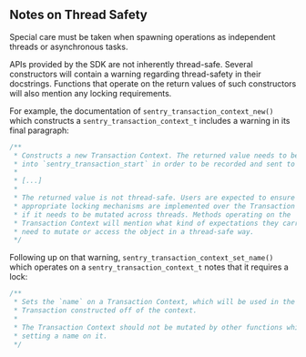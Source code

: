 ## Notes on Thread Safety

Special care must be taken when spawning operations as independent threads or asynchronous tasks.

APIs provided by the SDK are not inherently thread-safe. Several constructors will contain a warning regarding thread-safety in their docstrings. Functions that operate on the return values of such constructors will also mention any locking requirements.

For example, the documentation of `sentry_transaction_context_new()` which constructs a `sentry_transaction_context_t` includes a warning in its final paragraph:

```c
/**
 * Constructs a new Transaction Context. The returned value needs to be passed
 * into `sentry_transaction_start` in order to be recorded and sent to sentry.
 *
 * [...]
 *
 * The returned value is not thread-safe. Users are expected to ensure that
 * appropriate locking mechanisms are implemented over the Transaction Context
 * if it needs to be mutated across threads. Methods operating on the
 * Transaction Context will mention what kind of expectations they carry if they
 * need to mutate or access the object in a thread-safe way.
 */

```

Following up on that warning, `sentry_transaction_context_set_name()` which operates on a `sentry_transaction_context_t` notes that it requires a lock:

```c
/**
 * Sets the `name` on a Transaction Context, which will be used in the
 * Transaction constructed off of the context.
 *
 * The Transaction Context should not be mutated by other functions while
 * setting a name on it.
 */

```
